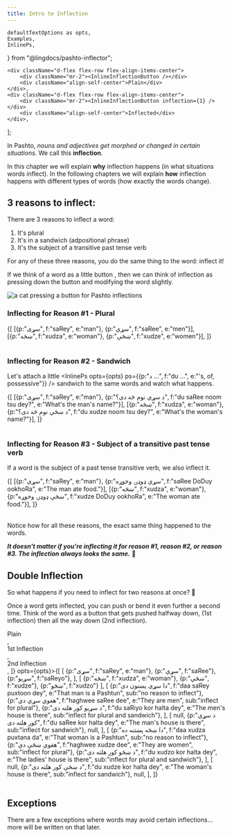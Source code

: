 ---
title: Intro to Inflection
---

<!-- 

Copyright (c) 2021 lingdocs.com 

The content of the chapters/book is licensed by a
Attribution-ShareAlike 4.0 International License (CC BY-SA 4.0)
https://creativecommons.org/licenses/by-sa/4.0/
https://creativecommons.org/licenses/by-sa/4.0/legalcode
    
-->

    defaultTextOptions as opts,
    Examples,
    InlinePs,
} from "@lingdocs/pashto-inflector";

    <div className="d-flex flex-row flex-align-items-center">
        <div className="mr-2"><InlineInflectionButton /></div>
        <div className="align-self-center">Plain</div>
    </div>,
    <div className="d-flex flex-row flex-align-items-center">
        <div className="mr-2"><InlineInflectionButton inflection={1} /></div>
        <div className="align-self-center">Inflected</div>
    </div>,
];

In Pashto, *nouns and adjectives get morphed or changed in certain situations*. We call this **inflection**.

In this chapter we will explain **why** inflection happens (in what situations words inflect). In the following chapters we will explain **how** inflection happens with different types of words (how exactly the words change).

## 3 reasons to inflect:

There are 3 reasons to inflect a word:

1. It's plural
2. It's in a sandwich (adpositional phrase)
3. It's the subject of a transitive past tense verb

For any of these three reasons, you do the same thing to the word: inflect it!

If we think of a word as a little button <InlineInflectionButton />, then we can think of inflection as pressing down the button <InlineInflectionButton inflection={1} /> and modifying the word slightly.

<div className="text-center mb-3">
    <img src={catInflectionGif} alt="a cat pressing a button for Pashto inflections" className="img-fluid" />
</div>

### Inflecting for Reason #1 - Plural

<Table headRow={singleInflectionHeadRow} opts={opts}>{[
    [{p:"سړی", f:"saRey", e:"man"}, {p:"سړي", f:"saRee", e:"men"}],
    [{p:"ښځه", f:"xudza", e:"woman"}, {p:"ښځې", f:"xudze", e:"women"}],
]}</Table>

### Inflecting for Reason #2 - Sandwich

Let's attach a little <InlinePs opts={opts} ps={{p:"د ...", f:"du ...", e:"'s, of, possessive"}} /> sandwich to the same words and watch what happens.

<Table headRow={singleInflectionHeadRow} opts={opts}>{[
    [{p:"سړی", f:"saRey", e:"man"}, {p:"د سړي نوم څه دی؟", f:"du saRee noom tsu dey?", e:"What's the man's name?"}],
    [{p:"ښځه", f:"xudza", e:"woman"}, {p:"د ښځې نوم څه دی؟", f:"du xudze noom tsu dey?", e:"What's the woman's name?"}],
]}</Table>

### Inflecting for Reason #3 - Subject of a transitive past tense verb

If a word is the subject of a past tense transitive verb, we also inflect it.

<Table headRow={singleInflectionHeadRow} opts={opts}>{[
    [{p:"سړی", f:"saRey", e:"man"}, {p:"سړي ډوډۍ وخوړه", f:"saRee DoDuy ookhoRa", e:"The man ate food."}],
    [{p:"ښځه", f:"xudza", e:"woman"}, {p:"ښځې ډوډۍ وخوړه", f:"xudze DoDuy ookhoRa", e:"The woman ate food."}],
]}</Table>

Notice how for all these reasons, the exact same thing happened to the words. 

***It doesn't matter if you're inflecting it for reason #1, reason #2, or reason #3. The inflection always looks the same.*** 🤯  

## Double Inflection

So what happens if you need to inflect for two reasons at once? 🤔 

Once a word gets inflected, you can push or bend it even further a second time. Think of the word as a button that gets pushed halfway down, <InlineInflectionButton inflection={1} /> (1st inflection) then all the way down <InlineInflectionButton inflection={2} /> (2nd inflection).

<Table wide headRow={[
    <div className="d-flex flex-row flex-align-items-center">
        <div className="mr-2"><InlineInflectionButton /></div>
        <div className="align-self-center">Plain</div>
    </div>,
    <div className="d-flex flex-row flex-align-items-center">
        <div className="mr-2"><InlineInflectionButton inflection={1} /></div>
        <div className="align-self-center">1st Inflection</div>
    </div>,
    <div className="d-flex flex-row flex-align-items-center">
        <div className="mr-2"><InlineInflectionButton inflection={2} /></div>
        <div className="align-self-center">2nd Inflection</div>
    </div>,
]} opts={opts}>{[
    [
        {p:"سړی", f:"saRey", e:"man"}, 
        {p:"سړي", f:"saRee"}, 
        {p:"سړیو", f:"saReyo"},
    ],
    [
        {p:"ښځه", f:"xudza", e:"woman"}, 
        {p:"ښځې", f:"xudze"}, {p:"ښځو", f:"xudzo"}
    ],
    [
        {p:"دا سړی پښتون دی", f:"daa saRey puxtoon dey", e:"That man is a Pashtun", sub:"no reason to inflect"},
        {p:"هغوي سړي دي", f:"haghwee saRee dee", e:"They are men", sub:"inflect for plural"},
        {p:"د سړیو کور هلته دی", f:"du saRiyo kor halta dey", e:"The men's house is there", sub:"inflect for plural and sandwich"},
    ],
    [
        null,
        {p:"د سړي کور هلته دی", f:"du saRee kor halta dey", e:"The man's house is there", sub:"inflect for sandwich"},
        null,
    ],
    [
        {p:"دا ښځه پښتنه ده", f:"daa xudza puxtana da", e:"That woman is a Pashtun", sub:"no reason to inflect"},
        {p:"هغوي ښځې دي", f:"haghwee xudze dee", e:"They are women", sub:"inflect for plural"},
        {p:"د ښځو کور هلته دی", f:"du xudzo kor halta dey", e:"The ladies' house is there", sub:"inflect for plural and sandwich"},
    ],
    [
        null,
        {p:"د ښځې کور هلته دی", f:"du xudze kor halta dey", e:"The woman's house is there", sub:"inflect for sandwich"},
        null,
    ],
]}</Table>

## Exceptions

There are a few exceptions where words may avoid certain inflections... more will be written on that later.